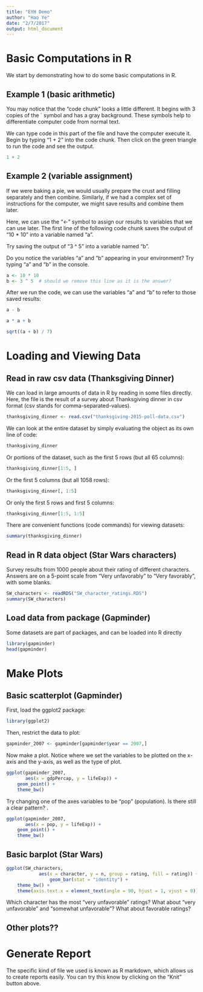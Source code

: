 ```yaml
---
title: "EYH Demo"
author: "Hao Ye"
date: "2/7/2017"
output: html_document
---
```


# Basic Computations in R

We start by demonstrating how to do some basic computations in R.

## Example 1 (basic arithmetic)

You may notice that the "code chunk" looks a little different. It begins with 3 copies of the ` symbol and has a gray background. These symbols help to differentiate computer code from normal text.

We can type code in this part of the file and have the computer execute it. Begin by typing "1 + 2" into the code chunk. Then click on the green triangle to run the code and see the output.

```r
1 + 2
```

## Example 2 (variable assignment)

If we were baking a pie, we would usually prepare the crust and filling separately and then combine. Similarly, if we had a complex set of instructions for the computer, we might save results and combine them later.

Here, we can use the "<-" symbol to assign our results to variables that we can use later. The first line of the following code chunk saves the output of "10 * 10" into a variable named "a".

Try saving the output of "3 ^ 5" into a variable named "b". 

Do you notice the variables "a" and "b" appearing in your environment? Try typing "a" and "b" in the console.

```r
a <- 10 * 10
b <- 3 ^ 5  # should we remove this line as it is the answer?
```

After we run the code, we can use the variables "a" and "b" to refer to those saved results:

```r
a - b

a * a + b

sqrt((a + b) / 7)
```

# Loading and Viewing Data

## Read in raw csv data (Thanksgiving Dinner)

We can load in large amounts of data in R by reading in some files directly. Here, the file is the result of a survey about Thanksgiving dinner in csv format (csv stands for comma-separated-values).

```r
thanksgiving_dinner <- read.csv("thanksgiving-2015-poll-data.csv")
```

We can look at the entire dataset by simply evaluating the object as its own line of code:

```r
thanksgiving_dinner
```

Or portions of the dataset, such as the first 5 rows (but all 65 columns):

```r
thanksgiving_dinner[1:5, ]
```

Or the first 5 columns (but all 1058 rows):

```r
thanksgiving_dinner[, 1:5]
```

Or only the first 5 rows and first 5 columns:

```r
thanksgiving_dinner[1:5, 1:5]
```

There are convenient functions (code commands) for viewing datasets:

```r
summary(thanksgiving_dinner)
```

## Read in R data object (Star Wars characters)

Survey results from 1000 people about their rating of different characters. Answers are on a 5-point scale from "Very unfavorably" to "Very favorably", with some blanks.

```r
SW_characters <- readRDS("SW_character_ratings.RDS")
summary(SW_characters)
```

## Load data from package (Gapminder)

Some datasets are part of packages, and can be loaded into R directly

```r
library(gapminder)
head(gapminder)
```

# Make Plots

## Basic scatterplot (Gapminder)

First, load the ggplot2 package:

```r
library(ggplot2)
```

Then, restrict the data to plot:

```r
gapminder_2007 <- gapminder[gapminder$year == 2007,] 
```

Now make a plot. Notice where we set the variables to be plotted on the x-axis and the y-axis, as well as the type of plot.

```r
ggplot(gapminder_2007, 
       aes(x = gdpPercap, y = lifeExp)) + 
    geom_point() + 
    theme_bw()
```

Try changing one of the axes variables to be "pop" (population). Is there still a clear pattern?
.
```r
ggplot(gapminder_2007, 
       aes(x = pop, y = lifeExp)) + 
    geom_point() + 
    theme_bw()
```

## Basic barplot (Star Wars)

```r
ggplot(SW_characters, 
            aes(x = character, y = n, group = rating, fill = rating)) + 
                geom_bar(stat = "identity") + 
    theme_bw() + 
    theme(axis.text.x = element_text(angle = 90, hjust = 1, vjust = 0))
```

Which character has the most "very unfavorable" ratings?
What about "very unfavorable" and "somewhat unfavorable"?
What about favorable ratings?

## Other plots??


# Generate Report

The specific kind of file we used is known as R markdown, which allows us to create reports easily. You can try this know by clicking on the "Knit" button above.



